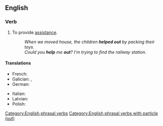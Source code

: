 ==English==

===Verb===
{{en-verb|helps out|helping out|helped out}}

# To provide [[assistance]].
#: ''When we moved house, the children '''helped out''' by packing their toys.''
#: ''Could you '''help''' me '''out'''? I'm trying to find the railway station.''

====Translations====
{{trans-top|provide assistance}}
* French: {{t+|fr|dépanner}}
* Galician: {{t+|gl|axudar}}, {{t+|gl|asesorar}}
* German: {{t+|de|aushelfen}}
{{trans-mid}}
* Italian: {{t|it|essere d'aiuto}}
* Latvian: {{t|lv|izlīdzēt}}
* Polish: {{t+|pl|pomóc}}
{{trans-bottom}}

[[Category:English phrasal verbs]]
[[Category:English phrasal verbs with particle (out)]]